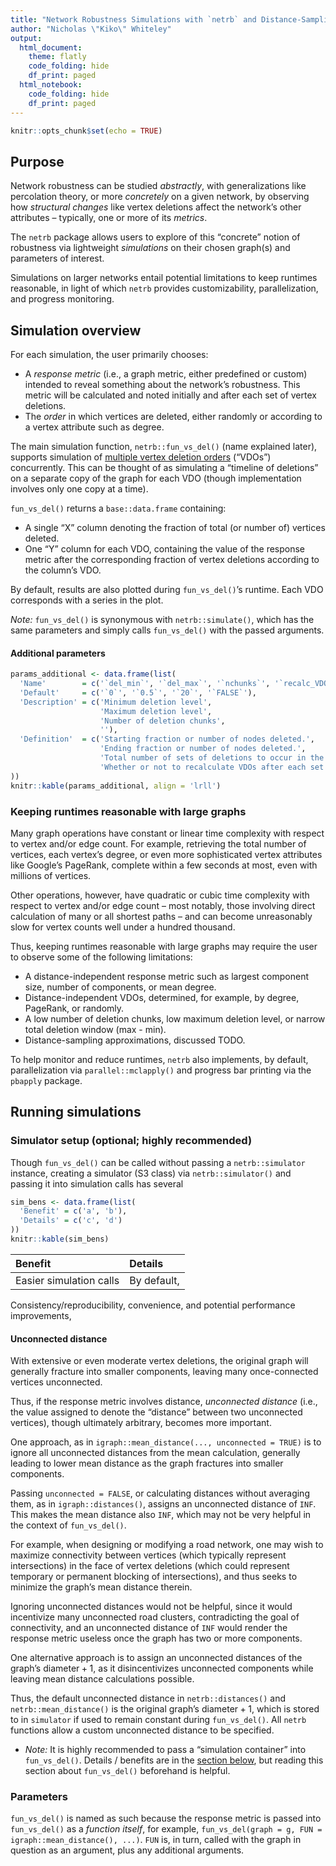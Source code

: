 ```yaml
---
title: "Network Robustness Simulations with `netrb` and Distance-Sampling Approximations"
author: "Nicholas \"Kiko\" Whiteley"
output:
  html_document:
    theme: flatly
    code_folding: hide
    df_print: paged
  html_notebook: 
    code_folding: hide
    df_print: paged
---
```


```r
knitr::opts_chunk$set(echo = TRUE)
```

## Purpose

Network robustness can be studied _abstractly_, with generalizations like percolation theory, or more _concretely_ on a given network, by observing how _structural changes_ like vertex deletions affect the network's other attributes -- typically, one or more of its _metrics_.

The `netrb` package allows users to explore of this "concrete" notion of robustness via lightweight _simulations_ on their chosen graph(s) and parameters of interest.

Simulations on larger networks entail potential limitations to keep runtimes reasonable, in light of which `netrb` provides customizability, parallelization, and progress monitoring.

## Simulation overview

For each simulation, the user primarily chooses:

* A _response metric_ (i.e., a graph metric, either predefined or custom) intended to reveal something about the network's robustness.  This metric will be calculated and noted initially and after each set of vertex deletions.
* The _order_ in which vertices are deleted, either randomly or according to a vertex attribute such as degree.

The main simulation function, `netrb::fun_vs_del()` (name explained later), supports simulation of 
<u>multiple vertex deletion orders</u> ("VDOs") concurrently.  This can be thought of as simulating a "timeline of deletions" on a separate copy of the graph for each VDO (though implementation involves only one copy at a time).

`fun_vs_del()` returns a `base::data.frame` containing:

* A single "X" column denoting the fraction of total (or number of) vertices deleted.
* One "Y" column for each VDO, containing the value of the response metric after the corresponding fraction of vertex deletions according to the column's VDO.

By default, results are also plotted during `fun_vs_del()`'s runtime.  Each VDO corresponds with a series in the plot.

_Note:_ `fun_vs_del()` is synonymous with `netrb::simulate()`, which has the same parameters and simply calls `fun_vs_del()` with the passed arguments.

#### Additional parameters

```r
params_additional <- data.frame(list(
  'Name'        = c('`del_min`', '`del_max`', '`nchunks`', '`recalc_VDOs`'),
  'Default'     = c('`0`', '`0.5`', '`20`', '`FALSE`'),
  'Description' = c('Minimum deletion level',
                    'Maximum deletion level',
                    'Number of deletion chunks',
                    ''),
  'Definition'  = c('Starting fraction or number of nodes deleted.',
                    'Ending fraction or number of nodes deleted.',
                    'Total number of sets of deletions to occur in the simulation.',
                    'Whether or not to recalculate VDOs after each set of deletions.')
))
knitr::kable(params_additional, align = 'lrll')
```
### Keeping runtimes reasonable with large graphs

Many graph operations have constant or linear time complexity with respect to vertex and/or edge count.  For example, retrieving the total number of vertices, each vertex's degree, or even more sophisticated vertex attributes like Google's PageRank, complete within a few seconds at most, even with millions of vertices.

Other operations, however, have quadratic or cubic time complexity with respect to vertex and/or edge count -- most notably, those involving direct calculation of many or all shortest paths -- and can become unreasonably slow for vertex counts well under a hundred thousand.

Thus, keeping runtimes reasonable with large graphs may require the user to observe some of the following limitations:

* A distance-independent response metric such as largest component size, number of components, or mean degree.
* Distance-independent VDOs, determined, for example, by degree, PageRank, or randomly.
* A low number of deletion chunks, low maximum deletion level, or narrow total deletion window (max - min).
* Distance-sampling approximations, discussed TODO.

To help monitor and reduce runtimes, `netrb` also implements, by default, parallelization via `parallel::mclapply()` and progress bar printing via the `pbapply` package.

## Running simulations



### Simulator setup (optional; highly recommended)

Though `fun_vs_del()` can be called without passing a `netrb::simulator` instance, creating a simulator (S3 class) via `netrb::simulator()` and passing it into simulation calls has several 


```r
sim_bens <- data.frame(list(
  'Benefit' = c('a', 'b'),
  'Details' = c('c', 'd')
))
knitr::kable(sim_bens)
```


Benefit | Details
:-- | :--
Easier simulation calls | By default, 
Consistency/reproducibility, convenience, and potential performance improvements, 

#### Unconnected distance

With extensive or even moderate vertex deletions, the original graph will generally fracture into smaller components, leaving many once-connected vertices unconnected.

Thus, if the response metric involves distance, _unconnected distance_ (i.e., the value assigned to denote the "distance" between two unconnected vertices), though ultimately arbitrary, becomes more important.

One approach, as in `igraph::mean_distance(..., unconnected = TRUE)` is to ignore all unconnected distances from the mean calculation, generally leading to lower mean distance as the graph fractures into smaller components. 

Passing `unconnected = FALSE`, or calculating distances without averaging them, as in `igraph::distances()`, assigns an unconnected distance of `INF`.  This makes the mean distance also `INF`, which may not be very helpful in the context of `fun_vs_del()`.

For example, when designing or modifying a road network, one may wish to maximize connectivity between vertices (which typically represent intersections) in the face of vertex deletions (which could represent temporary or permanent blocking of intersections), and thus seeks to minimize the graph's mean distance therein.

Ignoring unconnected distances would not be helpful, since it would incentivize many unconnected road clusters, contradicting the goal of connectivity, and an unconnected distance of `INF` would render the response metric useless once the graph has two or more components.

One alternative approach is to assign an unconnected distances of the graph's $\text{diameter} + 1$, as it disincentivizes unconnected components while leaving mean distance calculations possible.

Thus, the default unconnected distance in `netrb::distances()` and `netrb::mean_distance()` is the original graph's $\text{diameter} + 1$, which is stored to in `simulator` if used to remain constant during `fun_vs_del()`.  All `netrb` functions allow a custom unconnected distance to be specified.




* _Note:_ It is highly recommended to pass a "simulation container" into `fun_vs_del()`.  Details / benefits are in the [section below](### Simulator setup (optional; recommended)), but reading this section about `fun_vs_del()` beforehand is helpful.


### Parameters



`fun_vs_del()` is named as such because the response metric is passed into `fun_vs_del()` as a _function itself_, for example, `fun_vs_del(graph = g, FUN = igraph::mean_distance(), ...)`.  `FUN` is, in turn, called with the graph in question as an argument, plus any additional arguments.

